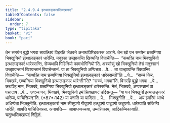 ```yaml
---
title: "2.4.9.4 इत्थालङ्कारसिक्खापद"
tableOfContents: false
sidebar:
  order: 7
type: "tipitaka"
basket: "vi"
book: "paci"
---
```



<DynamicBreadcrumb />

<Division number="1194" book="paci">

<Paragraph number="3462" book="paci">
तेन समयेन बुद्धो भगवा सावत्थियं विहरति जेतवने अनाथपिण्डिकस्स आरामे. तेन खो पन समयेन छब्बग्गिया भिक्खुनियो इत्थालङ्कारं धारेन्ति. मनुस्सा उज्झायन्ति खिय्यन्ति विपाचेन्ति—  “कथञ्हि नाम भिक्खुनियो इत्थालङ्कारं धारेस्सन्ति, सेय्यथापि गिहिनियो कामभोगिनियो”ति.
</Paragraph>

<Paragraph number="3463" book="paci">
अस्सोसुं खो भिक्खुनियो तेसं मनुस्सानं उज्झायन्तानं खिय्यन्तानं विपाचेन्तानं. या ता भिक्खुनियो अप्पिच्छा …पे…  ता उज्झायन्ति खिय्यन्ति विपाचेन्ति—  “कथञ्हि नाम छब्बग्गिया भिक्खुनियो इत्थालङ्कारं धारेस्सन्ती”ति …पे…  “सच्चं किर, भिक्खवे, छब्बग्गिया भिक्खुनियो इत्थालङ्कारं धारेन्ती”ति? “सच्चं, भगवा”ति. विगरहि बुद्धो भगवा …पे…  कथञ्हि नाम, भिक्खवे, छब्बग्गिया भिक्खुनियो इत्थालङ्कारं धारेस्सन्ति. नेतं, भिक्खवे, अप्पसन्नानं वा पसादाय …पे…  एवञ्च पन, भिक्खवे, भिक्खुनियो इमं सिक्खापदं उद्दिसन्तु—
</Paragraph>

</Division>
<Division number="1195" book="paci">

<Paragraph number="3464" book="paci">
<Emphasis>“या पन भिक्खुनी इत्थालङ्कारं धारेय्य, पाचित्तियन्”</Emphasis>ति. (*87*:<Emphasis>142</Emphasis>)
</Paragraph>

</Division>
<Division number="1196" book="paci">

<Paragraph number="3465" book="paci">
<Emphasis>या पना</Emphasis>ति या यादिसा …पे…  <Emphasis>भिक्खुनी</Emphasis>ति …पे…  अयं इमस्मिं अत्थे अधिप्पेता भिक्खुनीति.
</Paragraph>

<Paragraph number="3466" book="paci">
<Emphasis>इत्थालङ्कारो</Emphasis> नाम सीसूपगो गीवूपगो हत्थूपगो पादूपगो कटूपगो. <Emphasis>धारेय्या</Emphasis>ति सकिम्पि धारेति, आपत्ति पाचित्तियस्स.
</Paragraph>

</Division>
<Division number="1197" book="paci">

<Paragraph number="3467" book="paci">
अनापत्ति—  आबाधप्पच्चया, उम्मत्तिकाय, आदिकम्मिकायाति.

</Paragraph>
</Division>

<Paragraph number="3468" type="center" book="paci">
चतुत्थसिक्खापदं निट्ठितं.
</Paragraph>